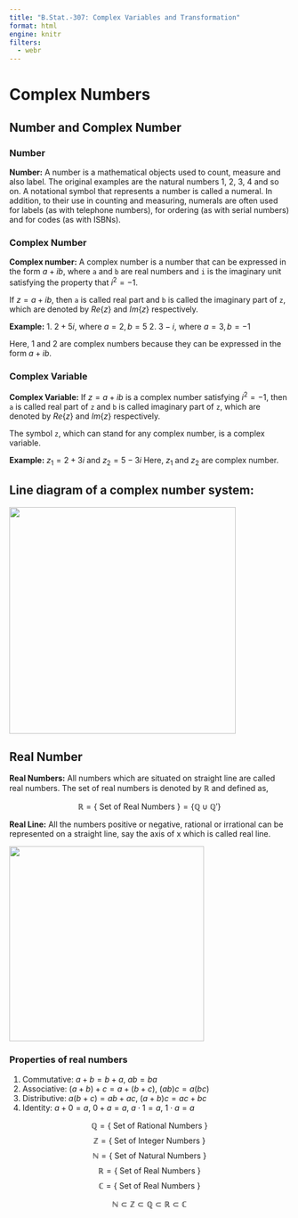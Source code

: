 ```yaml
---
title: "B.Stat.-307: Complex Variables and Transformation"
format: html
engine: knitr
filters:
  - webr
---
```


# Complex Numbers

## Number and Complex Number

### Number

**Number:** A number is a mathematical objects used to count, measure and also label. The original examples are the natural numbers 1, 2, 3, 4 and so on. A notational symbol that represents a number is called a numeral. In addition, to their use in counting and measuring, numerals are often used for labels (as with telephone numbers), for ordering (as with serial numbers) and for codes (as with ISBNs).

### Complex Number

**Complex number:** A complex number is a number that can be expressed in the form $a+ib$, where `a` and `b` are real numbers and `i` is the imaginary unit satisfying the property that $i^2 = -1$.

If $z=a+ib$, then `a` is called real part and `b` is called the imaginary part of `z`, which are denoted by $Re\{z\}$ and $Im\{z\}$ respectively.

**Example:** 1. $2+5i$, where $a=2,b=5$ 2. $3-i$, where $a=3,b=-1$

Here, 1 and 2 are complex numbers because they can be expressed in the form $a+ib$.

### Complex Variable

**Complex Variable:** If $z=a+ib$ is a complex number satisfying $i^2=-1$, then `a` is called real part of `z` and `b` is called imaginary part of `z`, which are denoted by $Re\{z\}$ and $Im\{z\}$ respectively.

The symbol `z`, which can stand for any complex number, is a complex variable.

**Example:** $z_1 = 2+3i$ and $z_2=5-3i$ Here, $z_1$ and $z_2$ are complex number.

## Line diagram of a complex number system:

![](images/clipboard-464886977.png){fig-align="center" width="407"}

## Real Number

**Real Numbers:** All numbers which are situated on straight line are called real numbers. The set of real numbers is denoted by $\mathbb{R}$ and defined as,

$$\mathbb{R} = \{\text{ Set of Real Numbers }\} = \{\mathbb{Q} \cup \mathbb{Q}' \}$$

**Real Line:** All the numbers positive or negative, rational or irrational can be represented on a straight line, say the axis of x which is called real line.

![](images/clipboard-849242267.png){fig-align="center" width="350"}


### Properties of real numbers
1. Commutative: $a+b = b+a$, $ab = ba$
2. Associative: $(a+b)+c=a+(b+c)$, $(ab)c=a(bc)$
3. Distributive: $a(b+c) = ab + ac$, $(a+b)c=ac+bc$
4. Identity: $a+0=a$, $0+a=a$, $a\cdot1=a$, $1\cdot a = a$


$$\mathbb{Q} = \{\text{ Set of Rational Numbers }\}$$ $$\mathbb{Z} = \{\text{ Set of Integer Numbers }\}$$ $$\mathbb{N} = \{\text{ Set of Natural Numbers }\}$$ $$\mathbb{R} = \{\text{ Set of Real Numbers }\}$$ $$\mathbb{C} = \{\text{ Set of Real Numbers }\}$$

$$\mathbb{N} \subset \mathbb{Z} \subset \mathbb{Q} \subset \mathbb{R}\subset \mathbb{C}$$
